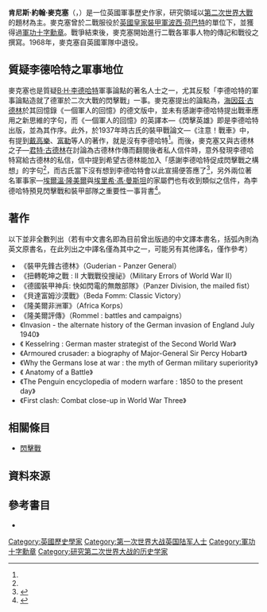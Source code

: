 '''肯尼斯·約翰·麥克塞'''（{{lang-en|'''Kenneth John Macksey'''}}，{{bd|1923年|7月1日|2005年|11月30日|catIdx=Macksey, Kenneth}}）是一位英國軍事歷史作家，研究領域以[[第二次世界大戰|第二次世界大戰]]的題材為主。麥克塞曾於二戰服役於[[英國皇家裝甲軍|英國皇家裝甲軍]][[波西·荷巴特|波西·荷巴特]]的單位下，並獲得過[[軍功十字勳章|軍功十字勳章]]。戰爭結束後，麥克塞開始進行二戰各軍事人物的傳記和戰役之撰寫。1968年，麥克塞自英國軍隊中退役。
==質疑李德哈特之軍事地位==
{{main|B·H·李德哈特}}
麥克塞也是質疑[[B·H·李德哈特|B·H·李德哈特]]軍事論點的著名人士之一，尤其反駁「李德哈特的軍事論點造就了德軍於二次大戰的閃擊戰」一事。麥克塞提出的論點為，[[海因茲·古德林|海因茲·古德林]]於其回憶錄《一個軍人的回憶》的德文版中，並未有感謝李德哈特提出戰車應用之新思維的字句，而《一個軍人的回憶》的英譯本—《閃擊英雄》即是李德哈特出版，並為其作序。此外，於1937年時古氏的裝甲戰論文—《注意！戰車》中，有提到[[戴高樂|戴高樂]]、[[J·F·C·富勒|富勒]]等人的著作，就是沒有李德哈特<ref name="滕昕雲322"/>。而後，麥克塞又與古德林之子—[[君特·古德林|君特·古德林]]在討論為古德林作傳而翻閱後者私人信件時，意外發現李德哈特寫給古德林的私信，信中提到希望古德林能加入「感謝李德哈特促成閃擊戰之構想」的字句<ref name="滕昕雲322"/>，而古氏當下沒有想到李德哈特會以此宣揚便答應了<ref name="滕昕雲323">{{Harvnb|滕昕雲|2003|pp=323}}</ref>，另外兩位著名軍事家—[[埃爾溫·隆美爾|埃爾溫·隆美爾]]與[[埃里希·馮·曼斯坦|埃里希·馮·曼斯坦]]的家屬們也有收到類似之信件，為李德哈特預見閃擊戰和裝甲部隊之重要性一事背書<ref name="滕昕雲322">{{Harvnb|滕昕雲|2003|pp=322}}</ref>。
==著作==
以下並非全數列出（若有中文書名即為目前曾出版過的中文譯本書名，括弧內則為英文原書名，在此列出之中譯名僅為其中之一，可能另有其他譯名，僅作參考）
* 《裝甲先鋒古德林》（Guderian - Panzer General）
* 《扭轉乾坤之戰 : Ⅱ 大戰戰役搜祕》（Military Errors of World War II）
* 《德國裝甲神兵: 快如閃電的無敵部隊》（Panzer Division, the mailed fist）
* 《貝達富姆沙漠戰》（Beda Fomm: Classic Victory）
* 《隆美爾非洲軍》（Africa Korps）
* 《隆美爾評傳》（Rommel : battles and campaigns）
*《Invasion - the alternate history of the German invasion of England July 1940》
*《 Kesselring : German master strategist of the Second World War》
*《Armoured crusader: a biography of Major-General Sir Percy Hobart》
*《Why the Germans lose at war : the myth of German military superiority》
*《 Anatomy of a Battle》
*《The Penguin encyclopedia of modern warfare : 1850 to the present day》
*《First clash: Combat close-up in World War Three》
==相關條目==
*[[閃擊戰|閃擊戰]]
==資料來源==
{{reflist}}
==參考書目==
{{refbegin}}
*{{zh}}{{Citation
|last=滕昕雲
|first=
|title=《閃擊戰–迷思與真相》
|publisher=老戰友工作室出版社
|year=2003
|isbn=957-30497-7-5
}}
{{refend}}

{{Authority control}}
{{DEFAULTSORT:Macksey}}
[[Category:英國歷史學家|Category:英國歷史學家]]
[[Category:第一次世界大战英国陆军人士|Category:第一次世界大战英国陆军人士]]
[[Category:軍功十字勳章|Category:軍功十字勳章]]
[[Category:研究第二次世界大战的历史学家|Category:研究第二次世界大战的历史学家]]
